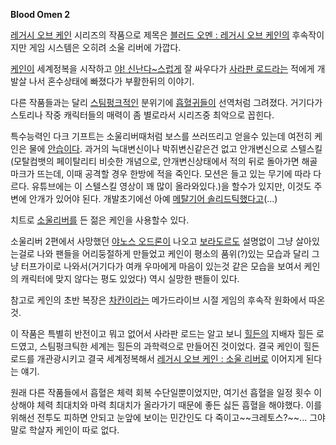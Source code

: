 '''Blood Omen 2'''

[[레거시 오브 케인]] 시리즈의 작품으로 제목은 [[블러드 오멘 : 레거시 오브 케인]]의 후속작이지만 게임 시스템은 오히려 소울 리버에 가깝다.

[[케인]]이 세계정복을 시작하고 [[야! 신난다~]]스럽게 잘 싸우다가 [[사라판 로드]]라는 적에게 개발살 나서 혼수상태에 빠졌다가 부활한뒤의 이야기.

다른 작품들과는 달리 [[스팀펑크]]적인 분위기에 [[흡혈귀]]들이 선역처럼 그려졌다.  거기다가 스토리나 작중 캐릭터들의 매력이 좀 별로라서 시리즈중 최악으로 꼽힌다.

특수능력인 다크 기프트는 소울리버때처럼 보스를 쓰러뜨리고 얻을수 있는데 여전히 케인은 물에 [[안습]]이다. 과거의 늑대변신이나 박쥐변신같은건 없고 안개변신으로 스텔스킬(모탈컴뱃의 페이탈리티 비슷한 개념으로, 안개변신상태에서 적의 뒤로 돌아가면 해골마크가 뜨는데, 이때 공격할 경우 한방에 적을 죽인다. 모션은 들고 있는 무기에 따라 다르다. 유튜브에는 이 스텔스킬 영상이 꽤 많이 올라와있다.)을 할수가 있지만, 이것도 주변에 안개가 있어야 된다. 개발초기에선 아예 [[메탈기어 솔리드]]틱했다고(...)

치트로 [[소울리버]]를 든 젊은 케인을 사용할수 있다.

소울리버 2편에서 사망했던 [[야노스 오드론]]이 나오고 [[보라도르]]도 설명없이 그냥 살아있는걸로 나와 팬들을 어리둥절하게 만들었고 케인이 평소의 품위(?)있는 모습과 달리 그냥 터프가이로 나와서(거기다가 여캐 우마에게 마음이 있는것 같은 모습을 보여서 케인의 캐릭터에 맞지 않다는 평도 있었다) 역시 실망한 팬들이 있다.

참고로 케인의 초반 복장은 [[차칸]]이라는 메가드라이브 시절 게임의 후속작 원화에서 따온것.

이 작품은 특별히 반전이고 뭐고 없어서 사라판 로드는 알고 보니 [[힐든]]의 지배자 힐든 로드였고, 스팀펑크틱한 세계는 힐든의 과학력으로 만들어진 것이었다.  결국 케인이 힐든 로드를 개관광시키고 결국 세계정복해서 [[레거시 오브 케인 : 소울 리버]]로 이어지게 된다는 얘기.

원래 다른 작품들에서 흡혈은 체력 회복 수단일뿐이었지만, 여기선 흡혈을 일정 횟수 이상해야 체력 최대치와 마력 최대치가 올라가기 때문에 좋든 싫든 흡혈을 해야했다.  이를 위해선 전투도 피하면 안되고 눈앞에 보이는 민간인도 다 죽이고~~크레토스?~~... 그야말로 학살자 케인이 따로 없다.
